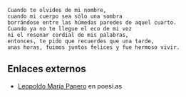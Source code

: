 {{header|1=Familia Panero}}

{{youtube|id=kWX2GKQajYw|align=right}}

<pre>
Cuando te olvides de mi nombre,
cuando mi cuerpo sea sólo una sombra
borrándose entre las húmedas paredes de aquel cuarto.
Cuando ya no te llegue el eco de mi voz
ni el resonar cordial de mis palabras,
entonces, te pido que recuerdes que una tarde,
unas horas, fuimos juntos felices y fue hermoso vivir.
</pre>

== Enlaces externos ==

* [http://www.poesi.as/Leopoldo_Maria_Panero.htm Leopoldo María Panero] en poesi.as

{{clear}}

{{footer}}
